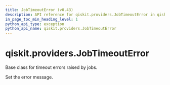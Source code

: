```yaml
---
title: JobTimeoutError (v0.43)
description: API reference for qiskit.providers.JobTimeoutError in qiskit v0.43
in_page_toc_min_heading_level: 1
python_api_type: exception
python_api_name: qiskit.providers.JobTimeoutError
---
```


<span id="qiskit-providers-jobtimeouterror" />

# qiskit.providers.JobTimeoutError

<Class id="qiskit.providers.JobTimeoutError" isDedicatedPage={true} github="https://github.com/qiskit/qiskit/tree/stable/0.24/qiskit/providers/exceptions.py" signature="JobTimeoutError(*message)" modifiers="exception">
  Base class for timeout errors raised by jobs.

  Set the error message.
</Class>

